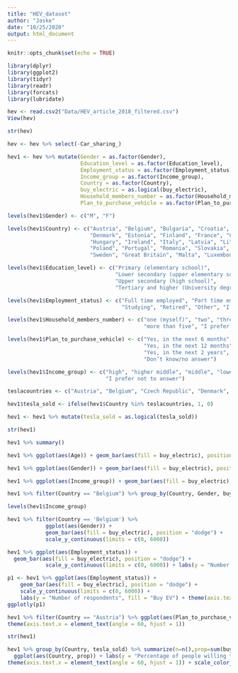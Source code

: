 ---
title: "HEV_dataset"
author: "Jaske"
date: "10/25/2020"
output: html_document
---

```{r setup, include=FALSE}
knitr::opts_chunk$set(echo = TRUE)
```

```{r}
library(dplyr)
library(ggplot2)
library(tidyr)
library(readr)
library(forcats)
library(lubridate)
```
```{r}
hev <- read.csv2("Data/HEV_article_2018_filtered.csv")
View(hev)
```

```{r}
str(hev)
```


```{r}
hev <- hev %>% select(-Car_sharing_)

hev1 <- hev %>% mutate(Gender = as.factor(Gender),
                       Education_level = as.factor(Education_level),
                       Employment_status = as.factor(Employment_status),
                       Income_group = as.factor(Income_group),
                       Country = as.factor(Country),
                       buy_electric = as.logical(buy_electric),
                       Household_members_number = as.factor(Household_members_number),
                       Plan_to_purchase_vehicle = as.factor(Plan_to_purchase_vehicle))

```

```{r}
levels(hev1$Gender) <- c("M", "F")

levels(hev1$Country) <- c("Austria", "Belgium", "Bulgaria", "Croatia", "Czech Republic",
                          "Denmark", "Estonia", "Finland", "France", "Germany", "Greece",
                          "Hungary", "Ireland", "Italy", "Latvia", "Lithuania", "Netherlands",
                          "Poland", "Portugal", "Romania", "Slovakia", "Slovenia", "Spain",
                          "Sweden", "Great Britain", "Malta", "Luxembourg", "Cyprus")

levels(hev1$Education_level) <- c("Primary (elementary school)", 
                                  "Lower secondary (upper elementary school)", 
                                  "Upper secondary (high school)", 
                                  "Tertiary and higher (University degree or PhD)")

levels(hev1$Employment_status) <- c("Full time employed", "Part time employed", "Unemployed",
                                    "Studying", "Retired", "Other", "I prefer not to answer")

levels(hev1$Household_members_number) <- c("one (myself)", "two", "three", "four", "five", 
                                           "more than five", "I prefer not to answer")

levels(hev1$Plan_to_purchase_vehicle) <- c("Yes, in the next 6 months",
                                           "Yes, in the next 12 months",
                                           "Yes, in the next 2 years", "No", 
                                           "Don’t know/no answer")

levels(hev1$Income_group) <- c("high", "higher middle", "middle", "lower middle", "low", 
                               "I prefer not to answer")

```

```{r}
teslacountries <- c("Austria", "Belgium", "Czech Republic", "Denmark", "Finland", "France", "Germany", "Ireland", "Italy", "Luxembourg", "Netherlands", "Norway", "Slovenia", "Spain", "Sweden", "Switzerland")
```

```{r}
hev1$tesla_sold <- ifelse(hev1$Country %in% teslacountries, 1, 0)

hev1 <- hev1 %>% mutate(tesla_sold = as.logical(tesla_sold))

str(hev1)
```


```{r}
hev1 %>% summary()
```

```{r}
hev1 %>% ggplot(aes(Age)) + geom_bar(aes(fill = buy_electric), position = "fill")
```

```{r}
hev1 %>% ggplot(aes(Gender)) + geom_bar(aes(fill = buy_electric), position = "dodge")
```

```{r}
hev1 %>% ggplot(aes(Income_group)) + geom_bar(aes(fill = buy_electric), position = "dodge")
```
```{r}
hev1 %>% filter(Country == "Belgium") %>% group_by(Country, Gender, buy_electric) %>% summarise(n = n(), median(Age)) %>% arrange(desc(n))
```

```{r}
levels(hev1$Income_group)
```

```{r}
hev1 %>% filter(Country == 'Belgium') %>% 
            ggplot(aes(Gender)) + 
            geom_bar(aes(fill = buy_electric), position = "dodge") +
            scale_y_continuous(limits = c(0, 6000))
```

```{r}
hev1 %>% ggplot(aes(Employment_status)) +
  geom_bar(aes(fill = buy_electric), position = "dodge") +
            scale_y_continuous(limits = c(0, 6000)) + labs(y = "Number of respondents", fill = "Buy EV")
```

```{r}
p1 <- hev1 %>% ggplot(aes(Employment_status)) +
    geom_bar(aes(fill = buy_electric), position = "dodge") +
    scale_y_continuous(limits = c(0, 6000)) +
    labs(y = "Number of respondents", fill = "Buy EV") + theme(axis.text.x = element_text(angle = 60, hjust = 1))
ggplotly(p1)
```

```{r}
hev1 %>% filter(Country == "Austria") %>% ggplot(aes(Plan_to_purchase_vehicle)) + geom_bar(aes(fill = buy_electric), position = "dodge") + labs(y = "Number of respondents", x = "Plan to buy car", fill = "Buy EV") +
theme(axis.text.x = element_text(angle = 60, hjust = 1))
```

```{r}
str(hev1)
```


```{r}
hev1 %>% group_by(Country, tesla_sold) %>% summarize(n=n(),prop=sum(buy_electric==1)/n()) %>%
  ggplot(aes(Country, prop)) + labs(y = "Percentage of people willing to buy ev", x = "Countries", color = "Tesla's sold") + geom_point(aes(color = tesla_sold)) +
theme(axis.text.x = element_text(angle = 60, hjust = 1)) + scale_color_manual(values=c("black", "red"))
```

